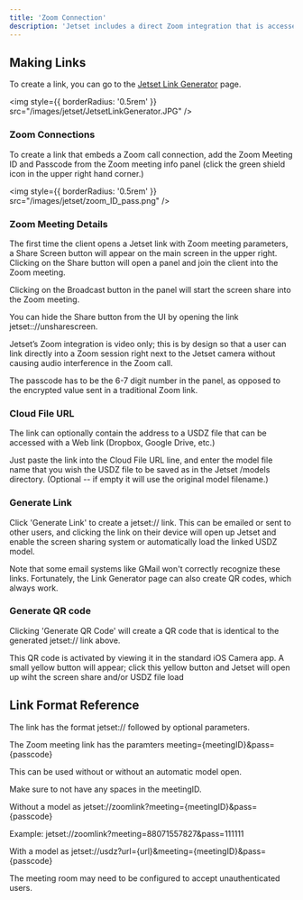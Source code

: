 ```yaml
---
title: 'Zoom Connection'
description: 'Jetset includes a direct Zoom integration that is accessed via a link sent to the Jetset user’s iOS device..'
---
```


## Making Links

To create a link, you can go to the [Jetset Link Generator](https://lightcraft.pro/jetset-link-generator) page.

<img
  style={{ borderRadius: '0.5rem' }}
  src="/images/jetset/JetsetLinkGenerator.JPG"
/>

### Zoom Connections

To create a link that embeds a Zoom call connection, add the Zoom Meeting ID and Passcode from the Zoom meeting info panel (click the green shield icon in the upper right hand corner.)

<img
  style={{ borderRadius: '0.5rem' }}
  src="/images/jetset/zoom_ID_pass.png"
/>


### Zoom Meeting Details

The first time the client opens a Jetset link with Zoom meeting parameters, a Share Screen button will appear on the main screen in the upper right. Clicking on the Share button will open a panel and join the client into the Zoom meeting.

Clicking on the Broadcast button in the panel will start the screen share into the Zoom meeting.

You can hide the Share button from the UI by opening the link  jetset:://unsharescreen.

Jetset’s Zoom integration is video only; this is by design so that a user can link directly into a Zoom session right next to the Jetset camera without causing audio interference in the Zoom call.

The passcode has to be the 6-7 digit number in the panel, as opposed to the encrypted value sent in a traditional Zoom link.


### Cloud File URL

The link can optionally contain the address to a USDZ file that can be accessed with a Web link (Dropbox, Google Drive, etc.)

Just paste the link into the Cloud File URL line, and enter the model file name that you wish the USDZ file to be saved as in the Jetset /models directory. (Optional -- if empty it will use the original model filename.)


### Generate Link

Click 'Generate Link' to create a jetset:// link. This can be emailed or sent to other users, and clicking the link on their device will open up Jetset and enable the screen sharing system or automatically load the linked USDZ model.

Note that some email systems like GMail won't correctly recognize these links. Fortunately, the Link Generator page can also create QR codes, which always work.


### Generate QR code

Clicking 'Generate QR Code' will create a QR code that is identical to the generated jetset:// link above. 

This QR code is activated by viewing it in the standard iOS Camera app. A small yellow button will appear; click this yellow button and Jetset will open up wiht the screen share and/or USDZ file load

## Link Format Reference

The link has the format jetset:// followed by optional parameters.

The Zoom meeting link has the paramters meeting={meetingID}&pass={passcode}

This can be used without or without an automatic model open.

Make sure to not have any spaces in the meetingID.

Without a model as jetset://zoomlink?meeting={meetingID}&pass={passcode}

Example:  jetset://zoomlink?meeting=88071557827&pass=111111

With a model as jetset://usdz?url={url}&meeting={meetingID}&pass={passcode}

The meeting room may need to be configured to accept unauthenticated users.
